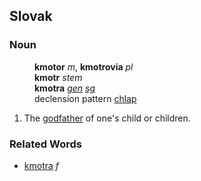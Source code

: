 ==Slovak==
===Noun===
:'''kmotor''' ''m'', '''kmotrovia''' ''pl''
:'''kmotr''' ''stem''
:'''kmotra''' ''[[genitive|gen]] [[singular|sg]]''
:declension pattern [[Slovak declension pattern chlap|chlap]]
# The [[godfather]] of one's child or children.
===Related Words===
* [[kmotra#Slovak|kmotra]] ''f''